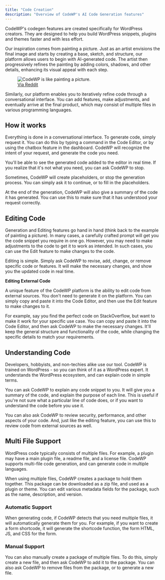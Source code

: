```yaml
---
title: "Code Creation"
description: "Overview of CodeWP's AI Code Generation features"
---
```


CodeWP's codegen features are created specifically for WordPress creators. They are designed to help you build WordPress snippets, plugins and themes faster and with less effort.

Our inspiration comes from painting a picture. Just as an artist envisions the final image and starts by creating a base, sketch, and structure, our platform allows users to begin with AI-generated code. The artist then progressively refines the painting by adding colors, shadows, and other details, enhancing its visual appeal with each step.

<figure>
  <img
    src="/images/codewp_painting_picture.png"
    alt="CodeWP is like painting a picture."
  />
  <figcaption>
    <a
      href="https://www.reddit.com/r/painting/comments/9uoqmc/my_portrait_painting_process_oil_on_canvas_board/"
      target="_blank"
    >
      Via Reddit
    </a>
  </figcaption>
</figure>

Similarly, our platform enables you to iteratively refine code through a conversational interface. You can add features, make adjustments, and eventually arrive at the final product, which may consist of multiple files in various programming languages.

## How it works

Everything is done in a conversational interface. To generate code, simply request it. You can do this by typing a command in the Code Editor, or by using the chatbox feature in the dashboard. CodeWP will recognize the intent of your request, and generate the code you need.

You'll be able to see the generated code added to the editor in real time. If you realize that it's not what you need, you can ask CodeWP to stop.

Sometimes, CodeWP will create placeholders, or stop the generation process. You can simply ask it to continue, or to fill in the placeholders.

At the end of the generation, CodeWP will also give a summary of the code it has generated. You can use this to make sure that it has understood your request correctly.

## Editing Code

Generation and Editing features go hand in hand (think back to the example of painting a picture). In many cases, a carefully crafted prompt will get you the code snippet you require in one go. However, you may need to make adjustments to the code to get it to work as intended. In such cases, you can use the Edit feature to make changes to the code.

Editing is simple. Simply ask CodeWP to revise, add, change, or remove specific code or features. It will make the necessary changes, and show you the updated code in real time.

**Editing External Code**

A unique feature of the CodeWP platform is the ability to edit code from external sources. You don't need to generate it on the platform. You can simply copy and paste it into the Code Editor, and then use the Edit feature to make changes to it.

For example, say you find the perfect code on StackOverflow, but want to make it work for your specific use case. You can copy and paste it into the Code Editor, and then ask CodeWP to make the necessary changes. It'll keep the general structure and functionality of the code, while changing the specific details to match your requirements.

## Understanding Code

Developers, hobbyists, and non-techies alike use our tool. CodeWP is trained on WordPress - so you can think of it as a WordPress expert. It understands the WordPress ecosystem, and can explain code in simple terms.

You can ask CodeWP to explain any code snippet to you. It will give you a summary of the code, and explain the purpose of each line. This is useful if you're not sure what a particular line of code does, or if you want to understand the code before you use it.

You can also ask CodeWP to review security, performance, and other aspects of your code. And, just like the editing feature, you can use this to review code from external sources as well.

## Multi File Support

WordPress code typically consists of multiple files. For example, a plugin may have a main plugin file, a readme file, and a license file. CodeWP supports multi-file code generation, and can generate code in multiple languages.

When using multiple files, CodeWP creates a package to hold them together. This package can be downloaded as a zip file, and used as a plugin or theme. You can edit various metadata fields for the package, such as the name, description, and version.

### Automatic Support

When generating code, if CodeWP detects that you need multiple files, it will automatically generate them for you. For example, if you want to create a form shortcode, it will generate the shortcode function, the form HTML, JS, and CSS for the form.

### Manual Support

You can also manually create a package of multiple files. To do this, simply create a new file, and then ask CodeWP to add it to the package. You can also ask CodeWP to remove files from the package, or to generate a new file.
